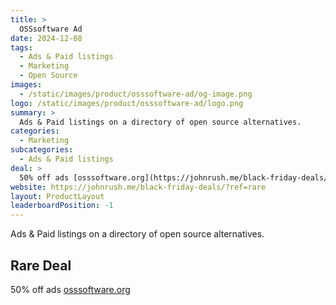 ```yaml
---
title: >
  OSSsoftware Ad
date: 2024-12-08
tags:
  - Ads & Paid listings
  - Marketing
  - Open Source
images:
  - /static/images/product/osssoftware-ad/og-image.png
logo: /static/images/product/osssoftware-ad/logo.png
summary: >
  Ads & Paid listings on a directory of open source alternatives.
categories:
  - Marketing
subcategories:
  - Ads & Paid listings
deal: >
  50% off ads [osssoftware.org](https://johnrush.me/black-friday-deals/?ref=rare)
website: https://johnrush.me/black-friday-deals/?ref=rare
layout: ProductLayout
leaderboardPosition: -1
---
```

Ads & Paid listings on a directory of open source alternatives.

## Rare Deal

50% off ads [osssoftware.org](https://johnrush.me/black-friday-deals/?ref=rare)
